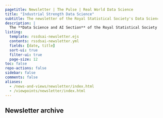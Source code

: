 ```yaml
---
pagetitle: Newsletter | The Pulse | Real World Data Science
title: "Industrial Strength Data Science"
subtitle: The newsletter of the Royal Statistical Society's Data Science and AI Section
description: |
  The **Data Science and AI Section** of the Royal Statistical Society is the membership group representing data and AI scientists in the UK. It was established in 2017 to ensure the long-term success of data science as a profession. To find out more about the section and its activities, visit [the RSS website](https://rss.org.uk/membership/rss-groups-and-committees/sections/data-science-section/).
listing:
  template: rssdsai-newsletter.ejs
  contents: rssdsai-newsletter.yml
  fields: [date, title]
  sort-ui: true
  filter-ui: true
  page-size: 12
toc: false
repo-actions: false
sidebar: false
comments: false
aliases: 
  - /news-and-views/newsletter/index.html
  - /viewpoints/newsletter/index.html
---
```


## Newsletter archive